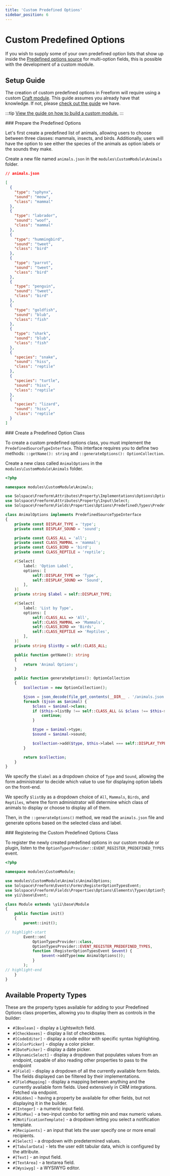 ```yaml
---
title: 'Custom Predefined Options'
sidebar_position: 6
---
```



# Custom Predefined Options<BadgeGroup><Badge type="lite" text="Lite" /><Badge type="pro" text="Pro" /></BadgeGroup><Badge type="feature" text="New in 5.0+" />

If you wish to supply some of your own predefined option lists that show up inside the [Predefined options source](../forms/fields.mdx#populating-field-options) for multi-option fields, this is possible with the development of a custom module.

## Setup Guide

The creation of custom predefined options in Freeform will require using a custom [Craft module](https://craftcms.com/docs/5.x/extend/module-guide.html). This guide assumes you already have that knowledge. If not, please [check out the guide](../guides/guide/building-a-custom-module.mdx) we have.

:::tip
[View the guide on how to build a custom module.](../guides/guide/building-a-custom-module.mdx)
:::

<VerticalStepWrapper>
<StepMarkdown>
### Prepare the Predefined Options

Let's first create a predefined list of animals, allowing users to choose between three classes: mammals, insects, and birds. Additionally, users will have the option to see either the species of the animals as option labels or the sounds they make.

Create a new file named `animals.json` in the `modules\CustomModule\Animals` folder.

```json
// animals.json

[
  {
    "type": "sphynx",
    "sound": "meow",
    "class": "mammal"
  },
  {
    "type": "labrador",
    "sound": "woof",
    "class": "mammal"
  },
  {
    "type": "hummingbird",
    "sound": "tweet",
    "class": "bird"
  },
  {
    "type": "parrot",
    "sound": "tweet",
    "class": "bird"
  },
  {
    "type": "penguin",
    "sound": "tweet",
    "class": "bird"
  },
  {
    "type": "goldfish",
    "sound": "blub",
    "class": "fish"
  },
  {
    "type": "shark",
    "sound": "blub",
    "class": "fish"
  },
  {
    "species": "snake",
    "sound": "hiss",
    "class": "reptile"
  },
  {
    "species": "turtle",
    "sound": "hiss",
    "class": "reptile"
  },
  {
    "species": "lizard",
    "sound": "hiss",
    "class": "reptile"
  }
]
```

</StepMarkdown>
<StepMarkdown>
### Create a Predefined Option Class

To create a custom predefined options class, you must implement the `PredefinedSourceTypeInterface`. This interface requires you to define two methods: `::getName(): string` and `::generateOptions(): OptionCollection`.

Create a new class called `AnimalOptions` in the `modules\CustomModule\Animals` folder.

```php showLineNumbers
<?php

namespace modules\CustomModule\Animals;

use Solspace\Freeform\Attributes\Property\Implementations\Options\OptionCollection;
use Solspace\Freeform\Attributes\Property\Input\Select;
use Solspace\Freeform\Fields\Properties\Options\Predefined\Types\PredefinedSourceTypeInterface;

class AnimalOptions implements PredefinedSourceTypeInterface
{
    private const DISPLAY_TYPE = 'type';
    private const DISPLAY_SOUND = 'sound';

    private const CLASS_ALL = 'all';
    private const CLASS_MAMMAL = 'mammal';
    private const CLASS_BIRD = 'bird';
    private const CLASS_REPTILE = 'reptile';

    #[Select(
        label: 'Option Label',
        options: [
            self::DISPLAY_TYPE => 'Type',
            self::DISPLAY_SOUND => 'Sound',
        ],
    )]
    private string $label = self::DISPLAY_TYPE;

    #[Select(
        label: 'List by Type',
        options: [
            self::CLASS_ALL => 'All',
            self::CLASS_MAMMAL => 'Mammals',
            self::CLASS_BIRD => 'Birds',
            self::CLASS_REPTILE => 'Reptiles',
        ],
    )]
    private string $listBy = self::CLASS_ALL;

    public function getName(): string
    {
        return 'Animal Options';
    }

    public function generateOptions(): OptionCollection
    {
        $collection = new OptionCollection();

        $json = json_decode(file_get_contents(__DIR__ . '/animals.json'));
        foreach ($json as $animal) {
            $class = $animal->class;
            if ($this->listBy !== self::CLASS_ALL && $class !== $this->listBy) {
                continue;
            }

            $type = $animal->type;
            $sound = $animal->sound;

            $collection->add($type, $this->label === self::DISPLAY_TYPE ? $type : $sound);
        }

        return $collection;
    }
}
```

We specify the `$label` as a dropdown choice of `Type` and `Sound`, allowing the form administrator to decide which value to use for displaying option labels on the front-end.

We specify `$listBy` as a dropdown choice of `All`, `Mammals`, `Birds`, and `Reptiles`, where the form administrator will determine which class of animals to display or choose to display all of them.

Then, in the `::generateOptions()` method, we read the `animals.json` file and generate options based on the selected class and label.

</StepMarkdown>
<StepMarkdown>
### Registering the Custom Predefined Options Class

To register the newly created predefined options in our custom module or plugin, listen to the `OptionTypesProvider::EVENT_REGISTER_PREDEFINED_TYPES` event.

```php showLineNumbers
<?php

namespace modules\CustomModule;

use modules\CustomModule\Animals\AnimalOptions;
use Solspace\Freeform\Events\Forms\RegisterOptionTypesEvent;
use Solspace\Freeform\Fields\Properties\Options\Elements\Types\OptionTypesProvider;
use yii\base\Event;

class Module extends \yii\base\Module
{
    public function init()
    {
        parent::init();

// highlight-start
        Event::on(
            OptionTypesProvider::class,
            OptionTypesProvider::EVENT_REGISTER_PREDEFINED_TYPES,
            function (RegisterOptionTypesEvent $event) {
                $event->addType(new AnimalOptions());
            }
        );
// highlight-end
    }
}
```

</StepMarkdown>
</VerticalStepWrapper>

## Available Property Types

These are the property types available for adding to your Predefined Options class properties, allowing you to display them as controls in the builder:

- `#[Boolean]` - display a Lightswitch field.
- `#[Checkboxes]` - display a list of checkboxes.
- `#[CodeEditor]` - display a code editor with specific syntax highlighting.
- `#[ColorPicker]` - display a color picker.
- `#[DatePicker]` - display a date picker.
- `#[DynamicSelect]` - display a dropdown that populates values from an endpoint, capable of also reading other properties to pass to the endpoint
- `#[Field]` - display a dropdown of all the currently available form fields. The fields displayed can be filtered by their implementations.
- `#[FieldMapping]` - display a mapping between anything and the currently available form fields. Used extensively in CRM integrations. Fetched via endpoint.
- `#[Hidden]` - having a property be available for other fields, but not displaying it in the builder.
- `#[Integer]` - a numeric input field.
- `#[MinMax]` - a two-input combo for setting min and max numeric values.
- `#[NotificationTemplate]` - a dropdown letting you select a notification template.
- `#[Recipients]` - an input that lets the user specify one or more email recipients.
- `#[Select]` - a dropdown with predetermined values.
- `#[TabularData]` - lets the user edit tabular data, which is configured by the attribute.
- `#[Text]` - an input field.
- `#[TextArea]` - a textarea field.
- `#[Wysiwyg]` - a WYSIWYG editor.
